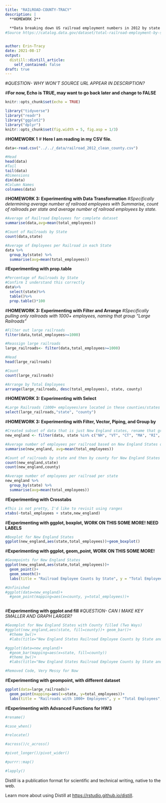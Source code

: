 ```yaml
---
title: "RAILROAD-COUNTY-TRACY"
description: |
  **HOMEWORK 2**
  
  **Data breaking down US railroad employment numbers in 2012 by state and county. Data includes three variables: state, county and total employees. 2930 observations. Total number of employees ranges from 1 to over 3000. Specifically analyzing two subsets of data: large railroads (1000+ employees) and separately railroads in New England.**
#Source https://catalog.data.gov/dataset/total-railroad-employment-by-state-and-county-2012/resource/5a0b2831-23b9-4ce9-82e9-87a7d8f2c5d8 


author: Erin-Tracy
date: 2021-08-17
output:
  distill::distill_article:
    self_contained: false
draft: true
---
```

#*QUESTION- WHY WON'T SOURCE URL APPEAR IN DESCRIPTION?*

#**For now, Echo is TRUE, may want to go back later and change to FALSE**
```r
knitr::opts_chunk$set(echo = TRUE)

library("tidyverse")
library("readr")
library("ggplot2")
library("dplyr")
knitr::opts_chunk$set(fig.width = 5, fig.asp = 1/3)

```
#**HOMEWORK 1**
# **Here I am reading in my CSV file.** 
```r
data<-read.csv("../../_data/railroad_2012_clean_county.csv")

#Head
head(data)
#Tail
tail(data)
#Dimensions
dim(data)
#Column Names
colnames(data)

```

#**HOMEWORK 3: Experimenting with Data Transformation**
#*Specifically determining average number of railroad employees with Summarise, count of railroads per state and average number of railroad employees by state.*  
```r
#Average of Railroad Employees for complete dataset
summarise(data,avg=mean(total_employees))

#Count of Railroads by State
count(data,state)

#Average of Employees per Railroad in each State
data %>%
  group_by(state) %>%
  summarise(avg=mean(total_employees))

```

#**Experimenting with prop.table**
```r
#Percentage of Railroads by State
#Confirm I understand this correctly
data%>%
  select(state)%>%
  table()%>%
  prop.table()*100
```

#**HOMEWORK 3: Experimenting with Filter and Arrange**
#*Specifically pulling only railroads with 1000+ employees, naming that group "Large Railroads"*
```r
#Filter out large railroads
filter(data,total_employees>=1000)

#Reassign large railroads
large_railroads<- filter(data,total_employees>=1000)

#Head
head(large_railroads)

#Count
count(large_railroads)

#Arrange by Total Employees 
arrange(large_railroads, desc(total_employees), state, county)

```

#**HOMEWORK 3: Experimenting with Select**
```r
#Large Railroads (1000+ employees)are located in these counties/states
select(large_railroads,"state", "county")
```
#**HOMEWORK 3: Experimenting with Filter, Vector, Piping, and Group by**
```r
#Created subset of data that is just New England states, rename that group "new_england"
new_england <- filter(data, state %in% c("NH", "VT", "CT", "MA", "RI", "ME"))

#Average number of employees per railroad based on New England States only
summarise(new_england, avg=mean(total_employees))

#Count of railroads by state and then by county for New England States only
count(new_england,state)
count(new_england,county)

#Average number of employees per railroad per state
new_england %>%
  group_by(state) %>%
  summarise(avg=mean(total_employees))

```

#**Experimenting with Crosstabs**
```r
#This is not pretty, I'd like to revisit using ranges
xtabs(~total_employees + state,new_england)
```
#**Experimenting with ggplot, boxplot, WORK ON THIS SOME MORE! NEED LABELS**
```r
#Boxplot for New England States
ggplot(new_england,aes(state,total_employees))+geom_boxplot()
```

#**Experimenting with ggplot, geom_point, WORK ON THIS SOME MORE!**
```r
#Geompoints for New England States
ggplot(new_england,aes(state,total_employees))+
  geom_point()+
  geom_smooth()+
  labs(title = "Railroad Employee Counts by State", y = "Total Employees", x = "State") 

#Unfinished
#ggplot(data=new_england)+
  #geom_point(mapping=aes(x=county, y=total_employees))+
  
```
#**Experimenting with ggplot and fill**
#*QUESTION- CAN I MAKE KEY SMALLER AND GRAPH LARGER?*
```r
#Geomplot for New England States with County filled (Two Ways)
#ggplot(new_england,aes(state, fill=county))+ geom_bar()+
  #theme_bw()+
  #labs(title="New England States Railroad Employee Counts by State and County", y="Number of Employees", x= "State")

#ggplot(data=new_england)+
  #geom_bar(mapping=aes(x=state, fill=county))
  #theme_bw()+
  #labs(title="New England States Railroad Employee Counts by State and County", y="Number of Employees", x= "State")

#Removed Code, Very Messy for Now
```

 
 
#**Experimenting with geompoint, with different dataset** 
```r
ggplot(data=large_railroads)+
  geom_point(mapping=aes(x=state, y=total_employees))+
  labs(title = "Railroads with 1000+ Employees", y = "Total Employees", x = "State") 

```

#**Experimenting with Advanced Functions for HW3**
```r
#rename()

#case_when()

#relocate()

#across()/c_across()

#pivot_longer()/pivot_wider()

#purrr::map()

#lapply()

```




Distill is a publication format for scientific and technical writing, native to the web.

Learn more about using Distill at <https://rstudio.github.io/distill>.




